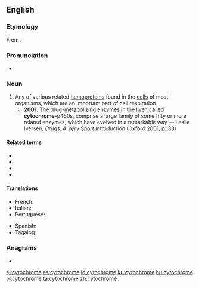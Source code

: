 {{also|Cytochrome}}
==English==
{{wikipedia}}

===Etymology===
From {{confix|cyto|chrome|lang=en}}.

===Pronunciation===
* {{IPA|/ˈsaɪtəkɹəʊm/|lang=en}}

===Noun===
{{en-noun}}

# Any of various related [[hemoprotein]]s found in the [[cells]] of most organisms, which are an important part of cell respiration.
#* '''2001''': The drug-metabolizing enzymes in the liver, called '''cytochrome'''-p450s, comprise a large family of some fifty or more related enzymes, which have evolved in a remarkable way — Leslie Iversen, ''Drugs: A Very Short Introduction'' (Oxford 2001, p. 33)

====Related terms====
* {{l|en|apocytochrome}}
* {{l|en|ferricytochrome}}
* {{l|en|ferrocytochrome}}
* {{l|en|holocytochrome}}

====Translations====
{{trans-top|hemoprotein compound}}
* French: {{t|fr|cytochrome}}
* Italian: {{t+|it|citocromo|m}}
* Portuguese: {{t|pt|citocromo}}
{{trans-mid}}
* Spanish: {{t|es|citocromo|m}}
* Tagalog: {{t|tl|silidkulay}}
{{trans-bottom}}

===Anagrams===
* {{l|en|chromocyte}}

[[el:cytochrome]]
[[es:cytochrome]]
[[id:cytochrome]]
[[ku:cytochrome]]
[[hu:cytochrome]]
[[pl:cytochrome]]
[[ta:cytochrome]]
[[zh:cytochrome]]